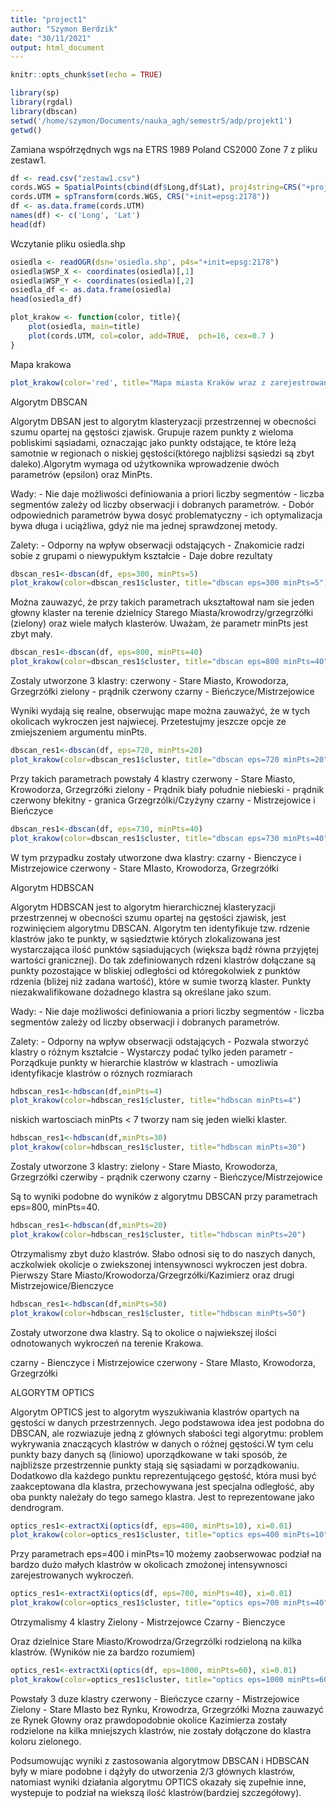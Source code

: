 ```yaml
---
title: "project1"
author: "Szymon Berdzik"
date: "30/11/2021"
output: html_document
---
```


```r
knitr::opts_chunk$set(echo = TRUE)
```


```r
library(sp)
library(rgdal)
library(dbscan)
setwd('/home/szymon/Documents/nauka_agh/semestr5/adp/projekt1')
getwd()
```

Zamiana współrzędnych wgs na ETRS 1989 Poland CS2000 Zone 7 z pliku zestaw1.

```r

df <- read.csv("zestaw1.csv")
cords.WGS = SpatialPoints(cbind(df$Long,df$Lat), proj4string=CRS("+proj=longlat"))
cords.UTM = spTransform(cords.WGS, CRS("+init=epsg:2178"))
df <- as.data.frame(cords.UTM)
names(df) <- c('Long', 'Lat')
head(df)
```


Wczytanie pliku osiedla.shp 

```r
osiedla <- readOGR(dsn='osiedla.shp', p4s="+init=epsg:2178")
osiedla$WSP_X <- coordinates(osiedla)[,1]
osiedla$WSP_Y <- coordinates(osiedla)[,2]
osiedla_df <- as.data.frame(osiedla)
head(osiedla_df)
```
```r
plot_krakow <- function(color, title){
    plot(osiedla, main=title)
    plot(cords.UTM, col=color, add=TRUE,  pch=16, cex=0.7 )
}
```
Mapa krakowa
```r
plot_krakow(color='red', title="Mapa miasta Kraków wraz z zarejestrowanymi przestępstwami.")

```

Algorytm DBSCAN

Algorytm DBSAN  jest to algorytm klasteryzacji przestrzennej w obecności szumu opartej na gęstości zjawisk. Grupuje razem punkty z wieloma pobliskimi sąsiadami, oznaczając jako punkty odstające, te które leżą samotnie w regionach o niskiej gęstości(którego najbliżsi sąsiedzi są zbyt daleko).Algorytm wymaga od użytkownika wprowadzenie dwóch parametrów (epsilon) oraz MinPts.

Wady:
- Nie daje możliwości definiowania a priori liczby segmentów - liczba segmentów zależy od liczby obserwacji i dobranych parametrów.
- Dobór odpowiednich parametrów bywa dosyć problematyczny - ich optymalizacja bywa długa i uciążliwa, gdyż nie ma jednej sprawdzonej metody.

Zalety:
- Odporny na wpływ obserwacji odstających
- Znakomicie radzi sobie z grupami o niewypukłym kształcie
- Daje dobre rezultaty


```r
dbscan_res1<-dbscan(df, eps=300, minPts=5)
plot_krakow(color=dbscan_res1$cluster, title="dbscan eps=300 minPts=5")
```


Można zauwazyć, że przy takich parametrach ukształtował nam sie jeden głowny klaster na terenie dzielnicy Starego Miasta/krowodrzy/grzegrzółki (zielony) oraz wiele małych klasterów. Uważam, że parametr minPts jest zbyt mały.

```r


dbscan_res1<-dbscan(df, eps=800, minPts=40)
plot_krakow(color=dbscan_res1$cluster, title="dbscan eps=800 minPts=40")
```


Zostaly utworzone 3 klastry:
czerwony - Stare Miasto, Krowodorza, Grzegrzółki
zielony - prądnik czerwony
czarny - Bieńczyce/Mistrzejowice

Wyniki wydają się realne, obserwując mape można zauważyć, że w tych okolicach wykroczen jest najwiecej. Przetestujmy jeszcze opcje ze zmiejszeniem argumentu minPts.

```r
dbscan_res1<-dbscan(df, eps=720, minPts=20)
plot_krakow(color=dbscan_res1$cluster, title="dbscan eps=720 minPts=20")
```


Przy takich parametrach powstały 4 klastry
czerwony - Stare Miasto, Krowodorza, Grzegrzółki
zielony - Prądnik biały południe
niebieski - prądnik czerwony
błekitny - granica Grzegrzólki/Czyżyny
czarny -  Mistrzejowice i Bieńczyce

```r
dbscan_res1<-dbscan(df, eps=730, minPts=40)
plot_krakow(color=dbscan_res1$cluster, title="dbscan eps=730 minPts=40")
```


W tym przypadku zostały utworzone dwa klastry:
czarny - Bienczyce i Mistrzejowice
czerwony - Stare MIasto, Krowodorza, Grzegrzółki

Algorytm HDBSCAN


Algorytm HDBSCAN jest to algorytm hierarchicznej klasteryzacji przestrzennej w obecności szumu opartej na gęstości zjawisk, jest rozwinięciem algorytmu  DBSCAN.
Algorytm ten identyfikuje tzw. rdzenie klastrów jako te punkty, w sąsiedztwie których zlokalizowana jest wystarczająca ilość punktów sąsiadujących (większa bądź równa przyjętej wartości granicznej). Do tak zdefiniowanych rdzeni klastrów dołączane są
punkty pozostające w bliskiej odległości od któregokolwiek z punktów rdzenia
(bliżej niż zadana wartość), które w sumie tworzą klaster. Punkty
niezakwalifikowane dożadnego klastra są określane jako szum.


Wady:
- Nie daje możliwości definiowania a priori liczby segmentów - liczba segmentów zależy od liczby obserwacji i dobranych parametrów.


Zalety:
- Odporny na wpływ obserwacji odstających
- Pozwala stworzyć klastry o różnym kształcie
- Wystarczy podać tylko jeden parametr
- Porządkuje punkty w hierarchie klastrów w klastrach - umozliwia identyfikacje klastrów o róznych rozmiarach

```r
hdbscan_res1<-hdbscan(df,minPts=4)
plot_krakow(color=hdbscan_res1$cluster, title="hdbscan minPts=4")
```


 niskich wartosciach minPts < 7 tworzy nam się jeden wielki klaster.
```r
hdbscan_res1<-hdbscan(df,minPts=30)
plot_krakow(color=hdbscan_res1$cluster, title="hdbscan minPts=30")
```


Zostaly utworzone 3 klastry:
zielony - Stare Miasto, Krowodorza, Grzegrzółki
czerwiby - prądnik czerwony
czarny - Bieńczyce/Mistrzejowice

Są to wyniki podobne do wyników z algorytmu DBSCAN przy parametrach eps=800, minPts=40.


```r
hdbscan_res1<-hdbscan(df,minPts=20)
plot_krakow(color=hdbscan_res1$cluster, title="hdbscan minPts=20")
```


Otrzymalismy zbyt dużo klastrów. Słabo odnosi się to do naszych danych, aczkolwiek okolicje o zwiekszonej intensywnosci wykroczen jest dobra. Pierwszy Stare Miasto/Krowodorza/Grzegrzółki/Kazimierz oraz drugi Mistrzejowice/Bienczyce


```r
hdbscan_res1<-hdbscan(df,minPts=50)
plot_krakow(color=hdbscan_res1$cluster, title="hdbscan minPts=50")
```


Zostały utworzone dwa klastry. Są to okolice o najwiekszej ilości odnotowanych wykroczeń na terenie Krakowa.

czarny - Bienczyce i Mistrzejowice
czerwony - Stare MIasto, Krowodorza, Grzegrzółki


ALGORYTM OPTICS

Algorytm OPTICS jest to algorytm wyszukiwania klastrów opartych na gęstości w danych przestrzennych. Jego podstawowa idea jest podobna do DBSCAN, ale rozwiazuje jedną z głównych słabości tegi algorytmu: problem wykrywania znaczących klastrów w danych o różnej gęstości.W tym celu punkty bazy danych są (liniowo) uporządkowane w taki sposób, że najbliższe przestrzennie punkty stają się sąsiadami w porządkowaniu. Dodatkowo dla każdego punktu reprezentującego gęstość, która musi być zaakceptowana dla klastra, przechowywana jest specjalna odległość, aby oba punkty należały do tego samego klastra. Jest to reprezentowane jako dendrogram. 




```r
optics_res1<-extractXi(optics(df, eps=400, minPts=10), xi=0.01)
plot_krakow(color=optics_res1$cluster, title="optics eps=400 minPts=10")

```

Przy parametrach eps=400 i minPts=10 możemy zaobserwowac podział na bardzo dużo małych klastrów w okolicach zmożonej intensywnosci zarejestrowanych wykroczeń.

```r
optics_res1<-extractXi(optics(df, eps=700, minPts=40), xi=0.01)
plot_krakow(color=optics_res1$cluster, title="optics eps=700 minPts=40")

```


Otrzymalismy 4 klastry 
Zielony - Mistrzejowce
Czarny  - Bienczyce

Oraz dzielnice Stare Miasto/Krowodrza/Grzegrzólki rodzieloną na kilka klastrów.
(Wyników nie za bardzo rozumiem)

```r
optics_res1<-extractXi(optics(df, eps=1000, minPts=60), xi=0.01)
plot_krakow(color=optics_res1$cluster, title="optics eps=1000 minPts=60")

```


Powstały 3 duze klastry
czerwony - Bieńczyce
czarny - Mistrzejowice
Zielony - Stare MIasto bez Rynku, Krowodrza, Grzegrzółki 
Mozna zauwazyć ze Rynek Głowny oraz prawdopodobnie okolice Kazimierza zostały rodzielone
na kilka mniejszych klastrów, nie zostały dołączone do klastra koloru zielonego.




Podsumowując wyniki z zastosowania algorytmow DBSCAN i HDBSCAN były w miare podobne i dążyły do utworzenia 2/3 głównych klastrów, natomiast wyniki działania algorytmu OPTICS okazały się zupełnie inne, wystepuje to podział na wiekszą ilość klastrów(bardziej szczegółowy).
